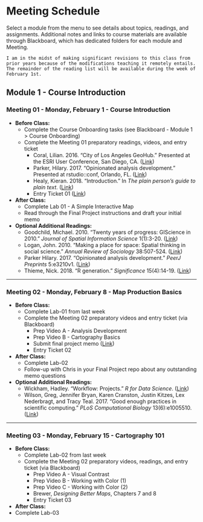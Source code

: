 # Meeting Schedule

Select a module from the menu to see details about topics, readings, and assignments. Additional notes and links to course materials are available through Blackboard, which has dedicated folders for each module and Meeting.

```block
I am in the midst of making significant revisions to this class from prior years because of the modifications teaching it remotely entails. The remainder of the reading list will be available during the week of February 1st.
```

## Module 1 - Course Introduction {-}

### Meeting 01 - Monday, February 1 - Course Introduction {-}

* **Before Class:**
  * Complete the Course Onboarding tasks (see Blackboard - Module 1 > Course Onboarding)
  * Complete the Meeting 01 preparatory readings, videos, and entry ticket 
    * Coral, Lilian. 2016. "City of Los Angeles GeoHub." Presented at the ESRI User Conference, San Diego, CA. (<a href="https://slu-soc5650.github.io/docs/meeting_01/#open-data-and-gis-in-los-angeles" target="_blank">Link</a>)
    * Parker, Hilary. 2017. "Opinionated analysis development." Presented at rstudio::conf, Orlando, FL. (<a href="https://slu-soc5650.github.io/docs/meeting_01/#analysis-development" target="_blank">Link</a>)
    * Healy, Kieran. 2018. "Introduction." In *The plain person's guide to plain text*. (<a href="http://plain-text.co/index.html" target="_blank">Link</a>) 
    * Entry Ticket 01 (<a href = "https://docs.google.com/forms/d/e/1FAIpQLSfI66TDRFH6xsj7getQZ3UXo8d7JeiMaCNH0WOhJZcXcevx7g/viewform?usp=sf_link" target = "_blank">Link</a>)

* **After Class:** 
  * Complete Lab 01 - A Simple Interactive Map
  * Read through the Final Project instructions and draft your initial memo
  
* **Optional Additional Readings:**
  * Goodchild, Michael. 2010. "Twenty years of progress: GIScience in 2010." *Journal of Spatial Information Science* 1(1):3-20. (<a href="http://josis.net/index.php/josis/article/viewArticle/32" target="_blank">Link</a>)
  * Logan, John. 2010. "Making a place for space: Spatial thinking in social science." *Annual Review of Sociology* 38:507-524. (<a href="http://ezp.slu.edu/login?url=https://www.annualreviews.org/doi/abs/10.1146/annurev-soc-071811-145531" target="_blank">Link</a>)
  * Parker Hilary. 2017. "Opinionated analysis development." *PeerJ Preprints* 5:e3210v1. (<a href="https://doi.org/10.7287/peerj.preprints.3210v1" target="_blank">Link</a>) 
  * Thieme, Nick. 2018. "R generation." *Significance* 15(4):14-19. (<a href="http://ezp.slu.edu/login?url=https://rss.onlinelibrary.wiley.com/doi/10.1111/j.1740-9713.2018.01169.x" target="_blank">Link</a>) 
  
---
  
### Meeting 02 - Monday, February 8 - Map Production Basics

* **Before Class:**
  * Complete Lab-01 from last week
  * Complete the Meeting 02 preparatory videos and entry ticket (via Blackboard)
    * Prep Video A - Analysis Development
    * Prep Video B - Cartography Basics
    * Submit final project memo ([Link](https://slu-soc5650.github.io/final-project/topic-data-selection.html))
    * Entry Ticket 02

* **After Class:**
  * Complete Lab-02
  * Follow-up with Chris in your Final Project repo about any outstanding memo questions

* **Optional Additional Readings:**
  * Wickham, Hadley. "Workflow: Projects." *R for Data Science*. ([Link](https://r4ds.had.co.nz/workflow-projects.html))
  * Wilson, Greg, Jennifer Bryan, Karen Cranston, Justin Kitzes, Lex Nederbragt, and Tracy Teal. 2017. "Good enough practices in scientific computing." *PLoS Computational Biology* 13(6):e1005510. ([Link](https://journals.plos.org/ploscompbiol/article?id=10.1371/journal.pcbi.1005510))

---

### Meeting 03 - Monday, February 15 - Cartography 101

* **Before Class:**
  * Complete Lab-02 from last week
  * Complete the Meeting 02 preparatory videos, readings, and entry ticket (via Blackboard)
    * Prep Video A - Visual Contrast
    * Prep Video B - Working with Color (1)
    * Prep Video C - Working with Color (2)
    * Brewer, *Designing Better Maps*, Chapters 7 and 8
    * Entry Ticket 03
 
 * **After Class:**
  * Complete Lab-03
  